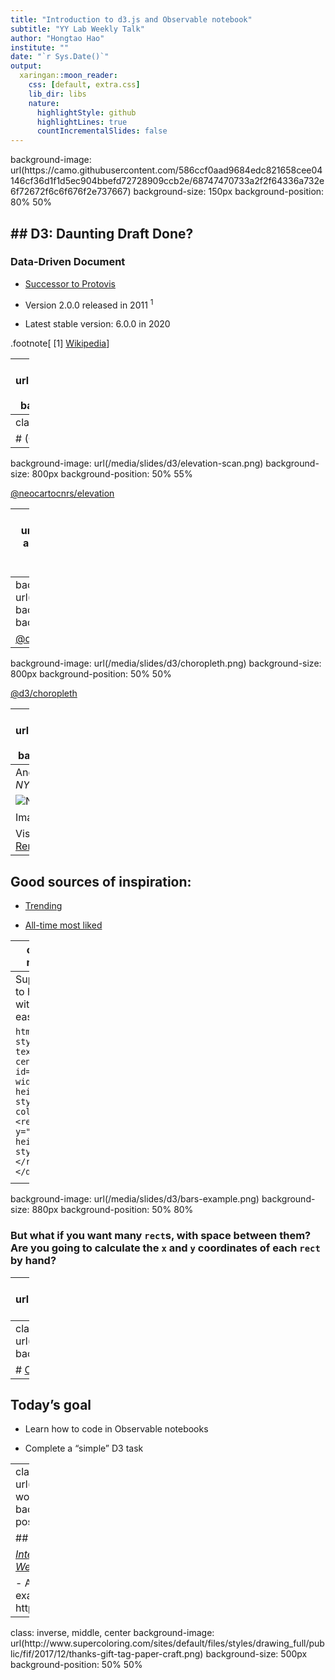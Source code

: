 ```yaml
---
title: "Introduction to d3.js and Observable notebook"
subtitle: "YY Lab Weekly Talk"
author: "Hongtao Hao"
institute: ""
date: "`r Sys.Date()`"
output:
  xaringan::moon_reader:
    css: [default, extra.css]
    lib_dir: libs
    nature:
      highlightStyle: github
      highlightLines: true
      countIncrementalSlides: false
---
```

background-image: url(https://camo.githubusercontent.com/586ccf0aad9684edc821658cee04146cf36d1f1d5ec904bbefd72728909ccb2e/68747470733a2f2f64336a732e6f72672f6c6f676f2e737667)
background-size: 150px
background-position: 80% 50%

## D3: Daunting Draft Done?
--

### Data-Driven Document

- [Successor to Protovis](http://mbostock.github.io/d3/tutorial/protovis.html)

- Version 2.0.0 released in 2011 <sup>1</sup>

- Latest stable version: 6.0.0 in 2020


.footnote[
[1] [Wikipedia](https://en.wikipedia.org/wiki/D3.js#cite_note-4)
]

---
background-image: url(/media/slides/d3/bostock.png)
background-size: 400px
background-position: 50% 90%

## Who created D3?

### Primary author: [Mike Bostock](https://twitter.com/mbostock)

Others:
- [Jason Davies](https://github.com/jasondavies)
- [Jeffrey Heer](https://homes.cs.washington.edu/~jheer/) (Vige, Vige-Lite; Bostock's PhD adviser)

---
class: inverse, middle, center

# (Good) Examples of D3

---
background-image: url(/media/slides/d3/elevation-scan.png)
background-size: 800px
background-position: 50% 55%

[@neocartocnrs/elevation](https://next.observablehq.com/@neocartocnrs/elevation)

---
background-image: url(/media/slides/d3/women-architects.png)
background-size: 500px
background-position: 50% 90%

[@carmen-tm/women-architects-i-didnt-hear-about](https://next.observablehq.com/@carmen-tm/women-architects-i-didnt-hear-about)

---
background-image: url(/media/slides/d3/sankey.png)
background-size: 800px
background-position: 50% 50%

[@d3/sankey-diagram](https://next.observablehq.com/@d3/sankey-diagram)

---
background-image: url(/media/slides/d3/choropleth.png)
background-size: 800px
background-position: 50% 50%

[@d3/choropleth](https://next.observablehq.com/@d3/choropleth)

---
background-image: url(/media/slides/d3/fatality.png)
background-size: 880px
background-position: 50% 90%

[@yy/covid-19-fatality-rate](https://next.observablehq.com/@yy/covid-19-fatality-rate)

---
And most of the vis you saw on *NYT*

![NYT](https://static.observableusercontent.com/files/117c9b99cfbaf1b5b70a568b92766462b2a0f4b0452135dacb9c474ef3764d1bd9b99fb5bc795871554136bb40aec357b0965aef296158e843ff32ed956e993f)

Image credit: [Duy Nguyen](https://next.observablehq.com/@duynguyen1678/xin-chao-d3-js)

Visualization source: [Is It Better to Rent or Buy?](https://www.nytimes.com/interactive/2014/upshot/buy-rent-calculator.html) by Mike Bostock

---
## Good sources of inspiration:

- [Trending](https://observablehq.com/trending)

- [All-time most liked](https://observablehq.com/top)

---
class: inverse, middle, center

# Why do we need D3.js?

---
Suppose you want to have a `rect` within a `div`. It's easy:

```html
<div style="width: 900; text-align: center">
  <svg id="demo" width="500" height="110" 
       style="background-color: skyblue">
    <rect x="200" y="30" width="100" height="70" 
          style="fill: red"></rect>
  </svg>
</div>
```

<div style="width: 900; text-align: center">
  <svg id="demo" width="500" height="110" 
       style="background-color: skyblue">
    <rect x="200" y="30" width="100" height="70" 
          style="fill: red"></rect>
  </svg>
</div>

---
background-image: url(/media/slides/d3/bars-example.png)
background-size: 880px
background-position: 50% 80%

### But what if you want many `rect`s, with space between them? Are you going to calculate the `x` and `y` coordinates of each `rect` by hand?

---
class: inverse
background-image: url(https://media.giphy.com/media/xT9IgqgHL3SiMOyfWE/giphy.gif)
background-size: 500px
background-position: 50% 50%

## That's when you need D3!

---
class: inverse
background-image: url(/media/slides/d3/observable.png)
background-size: 800px
background-position: 50% 50%

# [Observable notebooks](https://observablehq.com/)

---
## Today's goal

- Learn how to code in Observable notebooks

- Complete a "simple" D3 task

---
class: inverse
background-image: url(https://alignedleft.com/content/02-work/410-d3-book-2e/1.png)
background-size: 300px
background-position: 50% 90%

## Book recommended!

[*Interactive Data Visualization for the Web, 2nd Ed.*](https://alignedleft.com/work/d3-book-2e) by [Scott Murray](https://alignedleft.com/)

- A website I built to practice the examples mentioned in the book: https://d3book.hongtaoh.com/

---
class: inverse, middle, center
background-image: url(http://www.supercoloring.com/sites/default/files/styles/drawing_full/public/fif/2017/12/thanks-gift-tag-paper-craft.png)
background-size: 500px
background-position: 50% 50%

